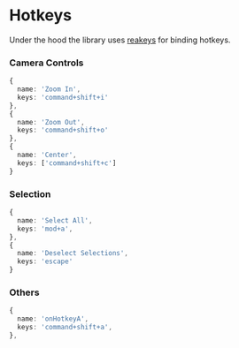 
<Meta title="Docs/Advanced/Hotkeys" />

# Hotkeys

Under the hood the library uses [reakeys](https://github.com/reaviz/reakeys) for
binding hotkeys.

### Camera Controls

```ts
{
  name: 'Zoom In',
  keys: 'command+shift+i'
},
{
  name: 'Zoom Out',
  keys: 'command+shift+o'
},
{
  name: 'Center',
  keys: ['command+shift+c']
}
```

### Selection

```ts
{
  name: 'Select All',
  keys: 'mod+a',
},
{
  name: 'Deselect Selections',
  keys: 'escape'
}
```

### Others

```ts
{
  name: 'onHotkeyA',
  keys: 'command+shift+a',
},
```
